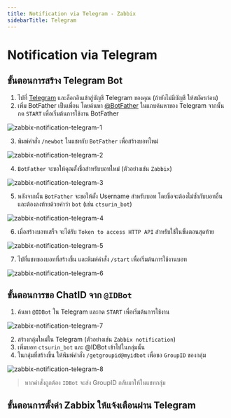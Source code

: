 ```yaml
---
title: Notification via Telegram - Zabbix
sidebarTitle: Telegram
---
```



# Notification via Telegram

## ขั้นตอนการสร้าง Telegram Bot

1. ไปที่ [Telegram](https://web.telegram.org/a/) และล็อกอินเข้าสู่บัญชี Telegram ของคุณ (ถ้ายังไม่มีบัญชี ให้สมัครก่อน)
2. เพิ่ม BotFather เป็นเพื่อน โดยค้นหา [@BotFather](https://telegram.me/BotFather) ในแถบค้นหาของ Telegram จากนั้นกด `START` เพื่อเริ่มต้นการใช้งาน BotFather

![zabbix-notification-telegram-1](/images/zabbix/notification-telegram-1.png)

3. พิมพ์คำสั่ง `/newbot` ในแชทกับ `BotFather` เพื่อสร้างบอทใหม่

![zabbix-notification-telegram-2](/images/zabbix/notification-telegram-2.png)

4. `BotFather` จะขอให้คุณตั้งชื่อสำหรับบอทใหม่ (ตัวอย่างเช่น `Zabbix`)

![zabbix-notification-telegram-3](/images/zabbix/notification-telegram-3.png)

5. หลังจากนั้น `BotFather` จะขอให้ตั้ง Username สำหรับบอท โดยชื่อจะต้องไม่ซ้ำกับบอทอื่น และต้องลงท้ายด้วยคำว่า `bot` (เช่น `ctsurin_bot`)

![zabbix-notification-telegram-4](/images/zabbix/notification-telegram-4.png)

6. เมื่อสร้างบอทเสร็จ จะได้รับ `Token to access HTTP API` สำหรับใช้ในขั้นตอนสุดท้าย

![zabbix-notification-telegram-5](/images/zabbix/notification-telegram-5.png)

7. ไปที่แชทของบอทที่สร้างขึ้น และพิมพ์คำสั่ง `/start` เพื่อเริ่มต้นการใช้งานบอท

![zabbix-notification-telegram-6](/images/zabbix/notification-telegram-6.png)

## ขั้นตอนการขอ ChatID จาก `@IDBot`

1. ค้นหา `@IDBot` ใน Telegram และกด `START` เพื่อเริ่มต้นการใช้งาน

![zabbix-notification-telegram-7](/images/zabbix/notification-telegram-7.png)

2. สร้างกลุ่มใหม่ใน Telegram (ตัวอย่างเช่น `Zabbix notification`)
3. เพิ่มบอท `ctsurin_bot` และ @IDBot เข้าไปในกลุ่มนั้น
4. ในกลุ่มที่สร้างขึ้น ให้พิมพ์คำสั่ง `/getgroupid@myidbot` เพื่อขอ `GroupID` ของกลุ่ม

![zabbix-notification-telegram-8](/images/zabbix/notification-telegram-8.png)

> หากคำสั่งถูกต้อง `IDBot` จะส่ง GroupID กลับมาให้ในแชทกลุ่ม

## ขั้นตอนการตั้งค่า Zabbix ให้แจ้งเตือนผ่าน Telegram
